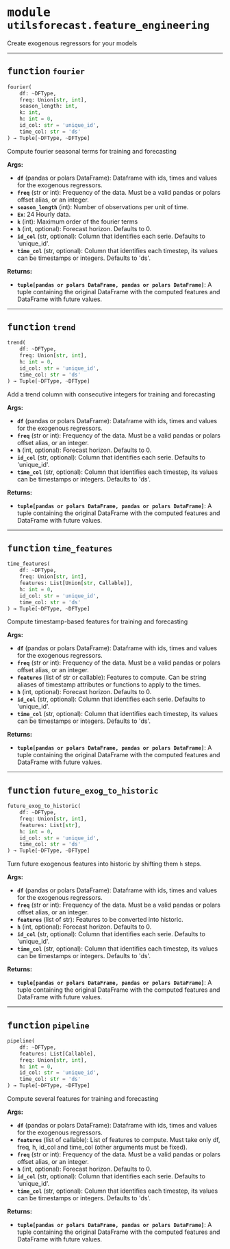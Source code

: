 



# <kbd>module</kbd> `utilsforecast.feature_engineering`
Create exogenous regressors for your models 


---



## <kbd>function</kbd> `fourier`

```python
fourier(
    df: ~DFType,
    freq: Union[str, int],
    season_length: int,
    k: int,
    h: int = 0,
    id_col: str = 'unique_id',
    time_col: str = 'ds'
) → Tuple[~DFType, ~DFType]
```

Compute fourier seasonal terms for training and forecasting 



**Args:**
 
 - <b>`df`</b> (pandas or polars DataFrame):  Dataframe with ids, times and values  for the exogenous regressors. 
 - <b>`freq`</b> (str or int):  Frequency of the data. Must be a valid pandas or  polars offset alias, or an integer. 
 - <b>`season_length`</b> (int):  Number of observations per unit of time. 
 - <b>`Ex`</b>:  24 Hourly data. 
 - <b>`k`</b> (int):  Maximum order of the fourier terms 
 - <b>`h`</b> (int, optional):  Forecast horizon. Defaults to 0. 
 - <b>`id_col`</b> (str, optional):  Column that identifies each serie.  Defaults to 'unique_id'. 
 - <b>`time_col`</b> (str, optional):  Column that identifies each timestep, its  values can be timestamps or integers. Defaults to 'ds'. 



**Returns:**
 
 - <b>`tuple[pandas or polars DataFrame, pandas or polars DataFrame]`</b>:  A tuple  containing the original DataFrame with the computed features and  DataFrame with future values. 


---



## <kbd>function</kbd> `trend`

```python
trend(
    df: ~DFType,
    freq: Union[str, int],
    h: int = 0,
    id_col: str = 'unique_id',
    time_col: str = 'ds'
) → Tuple[~DFType, ~DFType]
```

Add a trend column with consecutive integers for training and forecasting 



**Args:**
 
 - <b>`df`</b> (pandas or polars DataFrame):  Dataframe with ids, times and values  for the exogenous regressors. 
 - <b>`freq`</b> (str or int):  Frequency of the data. Must be a valid pandas or  polars offset alias, or an integer. 
 - <b>`h`</b> (int, optional):  Forecast horizon. Defaults to 0. 
 - <b>`id_col`</b> (str, optional):  Column that identifies each serie.  Defaults to 'unique_id'. 
 - <b>`time_col`</b> (str, optional):  Column that identifies each timestep, its  values can be timestamps or integers. Defaults to 'ds'. 



**Returns:**
 
 - <b>`tuple[pandas or polars DataFrame, pandas or polars DataFrame]`</b>:  A tuple  containing the original DataFrame with the computed features and  DataFrame with future values. 


---



## <kbd>function</kbd> `time_features`

```python
time_features(
    df: ~DFType,
    freq: Union[str, int],
    features: List[Union[str, Callable]],
    h: int = 0,
    id_col: str = 'unique_id',
    time_col: str = 'ds'
) → Tuple[~DFType, ~DFType]
```

Compute timestamp-based features for training and forecasting 



**Args:**
 
 - <b>`df`</b> (pandas or polars DataFrame):  Dataframe with ids, times and values  for the exogenous regressors. 
 - <b>`freq`</b> (str or int):  Frequency of the data. Must be a valid pandas or  polars offset alias, or an integer. 
 - <b>`features`</b> (list of str or callable):  Features to compute. Can be string  aliases of timestamp attributes or functions to apply to the times. 
 - <b>`h`</b> (int, optional):  Forecast horizon. Defaults to 0. 
 - <b>`id_col`</b> (str, optional):  Column that identifies each serie.  Defaults to 'unique_id'. 
 - <b>`time_col`</b> (str, optional):  Column that identifies each timestep, its  values can be timestamps or integers. Defaults to 'ds'. 



**Returns:**
 
 - <b>`tuple[pandas or polars DataFrame, pandas or polars DataFrame]`</b>:  A tuple  containing the original DataFrame with the computed features and  DataFrame with future values. 


---



## <kbd>function</kbd> `future_exog_to_historic`

```python
future_exog_to_historic(
    df: ~DFType,
    freq: Union[str, int],
    features: List[str],
    h: int = 0,
    id_col: str = 'unique_id',
    time_col: str = 'ds'
) → Tuple[~DFType, ~DFType]
```

Turn future exogenous features into historic by shifting them `h` steps. 



**Args:**
 
 - <b>`df`</b> (pandas or polars DataFrame):  Dataframe with ids, times and values  for the exogenous regressors. 
 - <b>`freq`</b> (str or int):  Frequency of the data. Must be a valid pandas or  polars offset alias, or an integer. 
 - <b>`features`</b> (list of str):  Features to be converted into historic. 
 - <b>`h`</b> (int, optional):  Forecast horizon. Defaults to 0. 
 - <b>`id_col`</b> (str, optional):  Column that identifies each serie.  Defaults to 'unique_id'. 
 - <b>`time_col`</b> (str, optional):  Column that identifies each timestep, its  values can be timestamps or integers. Defaults to 'ds'. 



**Returns:**
 
 - <b>`tuple[pandas or polars DataFrame, pandas or polars DataFrame]`</b>:  A tuple  containing the original DataFrame with the computed features and  DataFrame with future values. 


---



## <kbd>function</kbd> `pipeline`

```python
pipeline(
    df: ~DFType,
    features: List[Callable],
    freq: Union[str, int],
    h: int = 0,
    id_col: str = 'unique_id',
    time_col: str = 'ds'
) → Tuple[~DFType, ~DFType]
```

Compute several features for training and forecasting 



**Args:**
 
 - <b>`df`</b> (pandas or polars DataFrame):  Dataframe with ids, times and values  for the exogenous regressors. 
 - <b>`features`</b> (list of callable):  List of features to compute. Must take only  df, freq, h, id_col and time_col (other arguments must be fixed). 
 - <b>`freq`</b> (str or int):  Frequency of the data. Must be a valid pandas or  polars offset alias, or an integer. 
 - <b>`h`</b> (int, optional):  Forecast horizon. Defaults to 0. 
 - <b>`id_col`</b> (str, optional):  Column that identifies each serie.  Defaults to 'unique_id'. 
 - <b>`time_col`</b> (str, optional):  Column that identifies each timestep, its  values can be timestamps or integers. Defaults to 'ds'. 



**Returns:**
 
 - <b>`tuple[pandas or polars DataFrame, pandas or polars DataFrame]`</b>:  A tuple  containing the original DataFrame with the computed features and  DataFrame with future values. 



